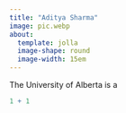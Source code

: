 ---
title: "Aditya Sharma"
image: pic.webp
about: 
  template: jolla
  image-shape: round
  image-width: 15em
---

The University of Alberta is a

```{r}
1 + 1
```
